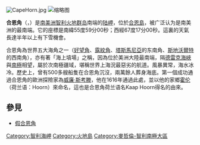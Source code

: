 {{Expand English|Chollima Movement}}
{{coord|55|58|48|S|067|17|21|W|region:CL_type:isle|display=title}}
{{noteTA
|1=zh-cn:德雷克; zh-tw:德瑞克; zh-hk:戴基;
}}
[[File:CapeHorn.jpg|thumb]]
[[File:CapeHornDetailMap.png|缩略图]]

'''合恩角'''（{{lang-nl|Kaap Hoorn}}，{{lang-es|Cabo de Hornos}}）是[[南美洲|南美洲]][[智利|智利]][[火地群岛|火地群岛]]南端的[[陆岬|陆岬]]，位於[[合恩島|合恩島]]，被广泛认为是南美洲的最南端。它的座標是南緯55度59分00秒；西經67度17分00秒。這裏的天氣長達半年以上有下雪機會。

合恩角為世界五大海角之一（[[好望角|好望角]]、[[露紋角|露紋角]]、[[塔斯馬尼亞|塔斯馬尼亞]]的东南角、[[斯圖爾特島|斯地沃爾特]]的西南角），亦有著「海上墳場」之稱，因為位於美洲大陸最南端，隔[[德雷克海峽|德雷克海峽]]與[[南極|南極]]相望，屬於次南極疆域，堪稱世界上海況最惡劣的航道。風暴異常，海水冰冷。歷史上，曾有500多艘船隻在合恩角沉沒，兩萬餘人葬身海底。第一個成功通過合恩角的歐洲探險家為[[威廉·斯考滕|威廉·斯考滕]]，他在1616年通過此處，並以他的家鄉[[霍伦|霍伦]]（荷兰语：Hoorn）來命名，這也是合恩角荷兰语名Kaap Hoorn得名的由來。

== 參見 ==
* [[假合恩角|假合恩角]]

{{Authority control}}
{{SouthAm-geo-stub}}
{{DEFAULTSORT:Hornos}}
[[Category:智利海岬|Category:智利海岬]]
[[Category:火地島|Category:火地島]]
[[Category:麥哲倫-智利南極大區|Category:麥哲倫-智利南極大區]]
